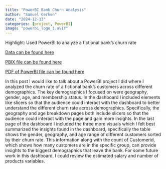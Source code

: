 ```yaml
---
title: "PowerBI Bank Churn Analysis"
author: "Samuel Gerken"
date: "2024-12-13"
categories: [project, PowerBI]
image: "powerbi_logo_1.avif"
---
```


Highlight: Used PowerBI to analyze a fictional bank's churn rate

[Data can be found here](Churn-Modelling.xlsx)

[PBIX file can be found here](New_Churn_Analysis.pbix)

[PDF of PowerBI file can be found here](New_Churn_Analysis.pdf)

In this post I would like to talk about a PowerBI project I did where I analyzed the churn rate of a fictional bank's customers across different demographics. The key demographics I focused on were geography, gender, age, and membership status. In the dashboard I included elements like slicers so that the audience could interact with the dashboard to better understand the different churn rate across demographics. Specifically, the geography and age breakdown pages both include slicers so that the audience could interact with the page and gain more insights. In the last page of the dashboard I included the three more visuals which I felt best summarized the insights found in the dashboard, specifically the table shows the gender, geography, and age range of different customers sorted by their churn rate. This information along with the count of Customerid, which shows how many customers are in the specific group, can provide insights to the biggest demographics that leave the bank. For some future work in this dashboard, I could review the estimated salary and number of products variables.

